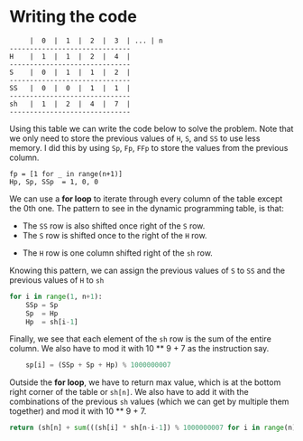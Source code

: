 <!--Title={Baseball Records}-->

<!--concepts={algo to code}-->

# Writing the code

```
     |  0  |  1  |  2  |  3  | ... | n
------------------------------
H    |  1  |  1  |  2  |  4  |
------------------------------
S    |  0  |  1  |  1  |  2  |
------------------------------
SS   |  0  |  0  |  1  |  1  |
------------------------------
sh   |  1  |  2  |  4  |  7  |
------------------------------
```

Using this table we can write the code below to solve the problem. Note that we only need to store the previous values of `H`, `S`, and `SS` to use less memory. I did this by using `Sp`, `Fp`, `FFp` to store the values from the previous column.

```
fp = [1 for _ in range(n+1)]
Hp, Sp, SSp  = 1, 0, 0
```

We can use a **for loop** to iterate through every column of the table except the 0th one. The pattern to see in the dynamic programming table, is that:

- The `SS` row is also shifted once right of the `S` row.
- The `S` row is shifted once to the right of the `H` row.

* The `H` row is one column shifted right of the `sh` row.

Knowing this pattern, we can assign the previous values of `S` to `SS` and the previous values of `H` to `sh`

```python
for i in range(1, n+1):
    SSp = Sp
    Sp  = Hp
    Hp  = sh[i-1]
```

Finally, we see that each element of the `sh` row is the sum of the entire column. We also have to mod it with 10 ** 9 + 7 as the instruction say.

```python
    sp[i] = (SSp + Sp + Hp) % 1000000007 
```

Outside the **for loop**, we have to return max value, which is at the bottom right corner of the table or `sh[n]`. We also have to add it with the combinations of the previous `sh` values (which we can get by multiple them together) and mod it with 10 ** 9 + 7.

```python
return (sh[n] + sum(((sh[i] * sh[n-i-1]) % 1000000007 for i in range(n)))) % 1000000007		
```


